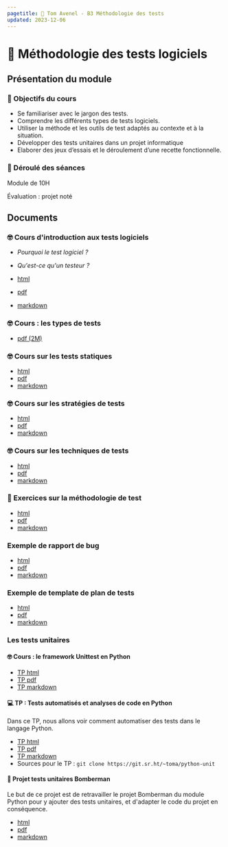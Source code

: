 ```yaml
---
pagetitle: 🧪 Tom Avenel - B3 Méthodologie des tests
updated: 2023-12-06
---
```



# 🧪 Méthodologie des tests logiciels

<Picture src={testCover} alt="A cover for the course."/>

## Présentation du module

### 🎯 Objectifs du cours

- Se familiariser avec le jargon des tests. 
- Comprendre les différents types de tests logiciels. 
- Utiliser la méthode et les outils de test adaptés au contexte et à la situation.
- Développer des tests unitaires dans un projet informatique
- Elaborer des jeux d’essais et le déroulement d’une recette fonctionnelle. 

### 📅 Déroulé des séances

Module de 10H

Évaluation : projet noté

## Documents

### 🤓 Cours d'introduction aux tests logiciels

- _Pourquoi le test logiciel ?_
- _Qu'est-ce qu'un testeur ?_

- [html](/cours/tests/methodo/cours-introduction-tests.html)
- [pdf](/cours/tests/methodo/cours-introduction-tests.pdf)
- [markdown](/cours/tests/methodo/cours-introduction-tests.md)

### 🤓 Cours : les types de tests

- [pdf (2M)](/cours/tests/methodo/cours-tests.pdf)

### 🤓 Cours sur les tests statiques

- [html](/cours/tests/methodo/test-statique.html)
- [pdf](/cours/tests/methodo/test-statique.pdf)
- [markdown](/cours/tests/methodo/test-statique.md)

### 🤓 Cours sur les stratégies de tests

- [html](/cours/tests/methodo/cours-strategies-tests.html)
- [pdf](/cours/tests/methodo/cours-strategies-tests.pdf)
- [markdown](/cours/tests/methodo/cours-strategies-tests.md)

### 🤓 Cours sur les techniques de tests

- [html](/cours/tests/methodo/techniques-tests.html)
- [pdf](/cours/tests/methodo/techniques-tests.pdf)
- [markdown](/cours/tests/methodo/techniques-tests.md)

### 📝 Exercices sur la méthodologie de test

- [html](/cours/tests/methodo/exercices_methodo_tests.html)
- [pdf](/cours/tests/methodo/exercices_methodo_tests.pdf)
- [markdown](/cours/tests/methodo/exercices_methodo_tests.md)

### Exemple de rapport de bug

- [html](/cours/tests/methodo/exemple-rapport-bug.html)
- [pdf](/cours/tests/methodo/exemple-rapport-bug.pdf)
- [markdown](/cours/tests/methodo/exemple-rapport-bug.md)

### Exemple de template de plan de tests

- [html](/cours/tests/methodo/exemple-template-plan-tests.html)
- [pdf](/cours/tests/methodo/exemple-template-plan-tests.pdf)
- [markdown](/cours/tests/methodo/exemple-template-plan-tests.md)

### Les tests unitaires

#### 🤓 Cours : le framework Unittest en Python

- [TP html](/cours/tests/unit/python/cours-python-unittest.html)
- [TP pdf](/cours/tests/unit/python/cours-python-unittest.pdf)
- [TP markdown](/cours/tests/unit/python/cours-python-unittest.md)

#### 💻 TP : Tests automatisés et analyses de code en Python

Dans ce TP, nous allons voir comment automatiser des tests dans le langage Python.

- [TP html](/cours/tests/unit/python/tp-python-tests.html)
- [TP pdf](/cours/tests/unit/python/tp-python-tests.pdf)
- [TP markdown](/cours/tests/unit/python/tp-python-tests.md)
- Sources pour le TP : `git clone https://git.sr.ht/~toma/python-unit`

#### 📌 Projet tests unitaires Bomberman

Le but de ce projet est de retravailler le projet Bomberman du module Python pour y ajouter des tests unitaires, et d'adapter le code du projet en conséquence.

- [html](/cours/tests/unit/projet_bomberman_tests_unit.html)
- [pdf](/cours/tests/unit/projet_bomberman_tests_unit.pdf)
- [markdown](/cours/tests/unit/projet_bomberman_tests_unit.md)


